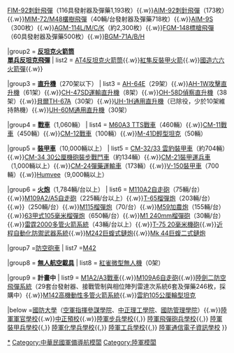 {{Navbox
|name  = 中華民國陸軍軍備
|title = [[File:Republic of China Army (ROCA) Logo.svg |25px|中華民國陸軍徽]] [[中華民國陸軍]][[軍備|現役軍備]]近程自動化防禦武器系統
|image = [[File:Flag of the Republic of China Army.svg|100px|中華民國陸軍旗]] 
|groupstyle=text-align:left;

|group1 = '''[[飛彈]]'''
| list1 = [[復仇者防空飛彈系統|M998復仇者防空飛彈]]（74輛/台發射器及彈藥1,299枚）{{.w}}[[FIM-92刺針便攜式防空飛彈|FIM-92刺針飛彈]]（116具發射器及彈藥1,193枚）{{.w}}[[FIM-92刺針便攜式防空飛彈|AIM-92刺針飛彈]]（173枚）{{.w}}[[MIM-72/M48欉樹飛彈]]（40輛/台發射器及彈藥718枚）{{.w}}[[AIM-9響尾蛇飛彈|AIM-9S]]（300枚）{{.w}}[[AGM-114地獄火飛彈|AGM-114L/M/C/K]]（約2,300枚）{{.w}}[[FGM-148標槍飛彈]]（60具發射器及彈藥500枚）{{.w}}[[BGM-71拖式飛彈|BGM-71A/B/H]]

|group2 = '''[[反坦克火箭筒]]<br>[[反坦克飛彈|單兵反坦克飛彈]]'''
| list2 = [[AT4反坦克火箭筒]]{{.w}}[[紅隼反裝甲火箭]]{{.w}}[[M72輕型反裝甲武器|國造六六火箭彈]]{{.w}}{{tsl|en|APILAS|APILAS反坦克火箭筒}}

|group3 = '''[[直升機]]'''（270架以下）
| list3 = [[AH-64 阿帕契|AH-64E]]（29架）{{.w}}[[AH-1眼鏡蛇|AH-1W攻擊直升機]]（61架）{{.w}}[[CH-47直升機|CH-47SD運輸直升機]]（8架）{{.w}}[[OH-58奇奧瓦偵察直升機|OH-58D偵察直升機]]（38架）{{.w}}[[貝爾206直升機|貝爾TH-67A]]（30架）{{.w}}[[UH-1直升機|UH-1H通用直升機]]（已除役，少於10架維持熱機）{{.w}}[[UH-60直升機|UH-60M通用直升機]]（30架）

|group4 = '''[[戰車]]'''（1,060輛） 
| list4 = [[M60巴頓|M60A3 TTS戰車]]（460輛）{{.w}}[[CM-11勇虎式戰車|CM-11戰車]]（450輛）{{.w}}[[CM-12戰車]]（100輛）{{.w}}[[M-41D輕型坦克]]（50輛）

|group5 = '''[[裝甲車]]'''（10,000輛以上） 
| list5 = [[雲豹裝甲車|CM-32/33 雲豹裝甲車]]（約704輛）{{.w}}[[雲豹裝甲車|CM-34 30公厘機砲裝步戰鬥車]]（約134輛）{{.w}}[[CM-21裝甲車|CM-21裝甲運兵車]]（1,000輛以上）{{.w}}[[CM-24彈藥運輸車]]（173輛）{{.w}}[[V-150|V-150裝甲車]]（700輛）{{.w}}[[悍馬 (軍用汽車)|Humvee]]（9,000輛以上）

|group6 = '''[[火炮]]'''（1,784輛/台以上）
| list6 =  [[M110自走炮|M110A2自走砲]]（75輛/台）{{.w}}[[M109自走砲|M109A2/A5自走砲]]（225輛/台以上）{{.w}}[[T-65榴彈炮]]（203輛/台） {{.w}}{{tsl|en|M114 155 mm howitzer|M114榴彈炮}}（250輛/台）{{.w}}[[M115榴彈炮]]（70/台）{{.w}}[[M59加農炮]]（155輛/台）{{.w}}[[63甲式105毫米榴彈炮]]（650輛/台）{{.w}}[[M1式240毫米榴彈炮|M1 240mm榴彈砲]]（30輛/台）{{.w}}[[雷霆2000多管火箭系統]]（43輛/台以上）{{.w}}[[T-75 20毫米機砲]]{{.w}}[[近程自動化防禦武器系統]]{{.w}}[[M242巨蝮式鏈炮]]{{.w}}[[Mk 44巨蝮二式鏈炮]]


|group7 =[[防空砲車]]
| list7 =[[M42]]

|group8 = '''[[無人航空載具]]'''
| list8 =  [[紅雀微型無人機]]（0架）

|group9 = '''計畫中'''
| list9 = [[M1艾布蘭|M1A2/A3戰車]]{{.w}}[[M109自走砲|M109A6自走砲]]{{.w}}[[陸劍二防空飛彈系統]]（29套台發射器、接戰管制與相位陣列雷達次系統6套及彈藥246枚，採購中）{{.w}}[[M142高機動性多管火箭系統]]{{.w}}[[雲豹105公厘輪型坦克]]

|below =[[國防大學 (中華民國)|國防大學]]（[[國防大學 (中華民國)|空軍指揮參謀學院]]、[[國防大學 (中華民國)|中正理工學院]]、[[國防大學 (中華民國)|國防管理學院]]）{{.w}}[[中華民國陸軍軍官學校|陸軍軍官學校]]{{.w}}[[中正國防幹部預備學校|中正預校]]{{.w}}[[陸軍步兵訓練指揮部暨步兵學校|陸軍步兵學校]]{{,}} [[陸軍砲兵訓練指揮部暨飛彈砲兵學校|陸軍飛彈砲兵學校]]{{,}} [[陸軍裝甲兵訓練指揮部暨裝甲兵學校|陸軍裝甲兵學校]]{{,}} [[陸軍化學兵學校]]{{,}} [[陸軍工兵學校]]{{,}} [[陸軍通信電子資訊學校]]
}}<noinclude>

[[Category:中華民國陸軍裝備|*]]
[[Category:中華民國軍備導航模闆]]
[[Category:陸軍模闆]]
</noinclude>